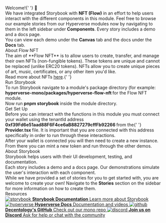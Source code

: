 
<Meta title="Start Here/Introduction" />

<style>{`
  .heading {
    --dark: '#000000';
    font-weight: 900;
    font-size: 32px;
    letter-spacing: 1px;
    line-height: 24px;
    margin-bottom: 20px;
    margin-top: 40px;
    font-family: 'Nunito Sans', 'Helvetica Neue', Helvetica, Arial, sans-serif;
}
  .subheading {
    --mediumdark: '#999999';
    font-weight: 900;
    font-size: 16px;
    color: #999;
    letter-spacing: 4px;
    line-height: 24px;
    text-transform: uppercase;
    margin-bottom: 12px;
    margin-top: 40px;
    font-family: 'Nunito Sans', 'Helvetica Neue', Helvetica, Arial, sans-serif;
  }

  .body {
    color: '#999';
    font-weight: 200;
    font-size: 16px;
    letter-spacing: 0px;
    line-height: 21px;
    margin-bottom: 12px;
    margin-top: 8px;
    font-family: 'Nunito Sans', 'Helvetica Neue', Helvetica, Arial, sans-serif;
  }

  .link-list {
    display: grid;
    grid-template-columns: 1fr;
    grid-template-rows: 1fr 1fr;
    row-gap: 10px;
    font-family: 'Nunito Sans', 'Helvetica Neue', Helvetica, Arial, sans-serif;
  
  }

  @media (min-width: 620px) {
    .link-list {
      row-gap: 20px;
      column-gap: 20px;
      grid-template-columns: 1fr 1fr;
      font-family: 'Nunito Sans', 'Helvetica Neue', Helvetica, Arial, sans-serif;
      
    }
  }

  @media all and (-ms-high-contrast:none) {
  .link-list {
      display: -ms-grid;
      -ms-grid-columns: 1fr 1fr;
      -ms-grid-rows: 1fr 1fr;
      font-family: 'Nunito Sans', 'Helvetica Neue', Helvetica, Arial, sans-serif;
    }
  }

  .link-item {
    display: block;
    padding: 20px 30px 20px 15px;
    border: 1px solid #00000010;
    border-radius: 5px;
    transition: background 150ms ease-out, border 150ms ease-out, transform 150ms ease-out;
    color: #ffffff;
    display: flex;
    align-items: flex-start;
    background: #19495e;
    font-family: 'Nunito Sans', 'Helvetica Neue', Helvetica, Arial, sans-serif;
    text-decoration: none;
  }

  .link-item:hover {
    transform: translate3d(0, -3px, 0);
    box-shadow: rgba(0, 0, 0, 0.08) 0 3px 10px 0;
    background: #246685;
    font-family: 'Nunito Sans', 'Helvetica Neue', Helvetica, Arial, sans-serif;
  }

  .link-item:active {
    border-color: #1EA7FD;
    transform: translate3d(0, 0, 0);
    font-family: 'Nunito Sans', 'Helvetica Neue', Helvetica, Arial, sans-serif;

  }

  .link-item strong {
    font-weight: 700;
    display: block;
    margin-bottom: 2px;
    font-family: 'Nunito Sans', 'Helvetica Neue', Helvetica, Arial, sans-serif;
  }
  
  .link-item img {
    height: 40px;
    width: 40px;
    margin-right: 15px;
    flex: none;
    font-family: 'Nunito Sans', 'Helvetica Neue', Helvetica, Arial, sans-serif;
  }

  .link-item span {
    font-size: 16px;
    line-height: 20px;
    font-family: 'Nunito Sans', 'Helvetica Neue', Helvetica, Arial, sans-serif;
  }

  .tip {
    display: inline-block;
    border-radius: 1em;
    font-size: 11px;
    line-height: 12px;
    font-weight: 700;
    background: #E7FDD8;
    color: #66BF3C;
    padding: 4px 12px;
    margin-right: 10px;
    vertical-align: top;
  }

  .tip-wrapper {
    font-size: 13px;
    line-height: 20px;
    margin-top: 40px;
    margin-bottom: 40px;
  }

  .tip-wrapper code {
    font-size: 12px;
    display: inline-block;
  }

  
`}</style>

<div className="heading">
	Welcome!{' '}
	<span role="img" aria-label="wave">
		👋
	</span>
</div>

<div className="body">
	We have integrated Storybook with <b>NFT (Flow)</b> in an effort to help users interact with the
	different components in this module. Feel free to browse our example stories from our Hyperverse
	modules now by navigating to them in the left sidebar under <b>Components</b>. Every story
	includes a demo and a docs page.
</div>

<div className="body">
	You can view each demo under the <b>Canvas</b> tab and the docs under the <b>Docs</b> tab.
</div>

<div className="subheading">About Flow NFT</div>

<div className="body">
	The aim of **Flow NFT** is to allow users to create, transfer, and manage their own NFTs
	(non-fungible tokens). These tokens are unique and cannot be replaced (unlike ERC20 tokens).
	NFTs allow you to create unique pieces of art, music, certificates, or any other item you'd
	like.
</div>

<div className="body">
	Read more about NFTs <a href="https://ethereum.org/en/nft/"> here</a>.{' '}
</div>

<div className="subheading">Run Storybook</div>

<div className="body">
	To run Storybook navigate to a module's package directory (for example:
	<b> hyperverse-mono/packages/hyperverse-flow-nft </b> for the Flow NFT module.
</div>

<div className="body">
	Now run <b> pnpm storybook </b> inside the module directory.
</div>

<div className="subheading">Get Set Up</div>

<div className="body">
	Before you can interact with the functions in this module you must connect your wallet using the
	tenantId address <b> 0xf39Fd6e51aad88F6F4ce6aB8827279cffFb92266 </b> from the{' '}
	<b> Provider.tsx </b> file. It is important that you are connected with this address
	specifically in order to run through these interactions.
</div>

<div className="body">
	After your wallet is connected you will then need to create a new instance. From there you can
	mint a new token and run through the other demos.
</div>

<div className="subheading">About Storybook</div>

<div className="body">
	Storybook helps users with their UI development, testing, and documentation.
</div>

<div className="body">
	Each story includes a demo and a docs page. Our demonstrations simulate the user's interaction
	with each component.
</div>

<div className="body">
	While we have provided a set of stories for you to get started with, you are welcome to create
	your own! Navigate to the <b>Stories</b> section on the sidebar for more information on how to
	create them.
</div>

<div className="subheading">Resources</div>

<div className="link-list">
	<a className="link-item" href="https://storybook.js.org/" target="_blank">
		<img src={Storybook} alt="storybook" />
		<span>
			<strong>Storybook Documentation</strong>
			Learn more about Storybook
		</span>
	</a>
	<a className="link-item" href="https://docs.hyperverse.dev/" target="_blank">
		<img src={Hyperverse} alt="hyperverse" />
		<span>
			<strong>Hyperverse Docs</strong>
			Documentation and videos
		</span>
	</a>
	<a className="link-item" href="https://github.com/decentology/hyperverse-mono" target="_blank">
		<img src={Github} alt="github" />
		<span>
			<strong>Decentology's GitHub</strong>
			Check out our mono repo
		</span>
	</a>
	<a className="link-item" href="https://discord.com/invite/uqecGxg" target="_blank">
		<img src={Discord} alt="discord" />
		<span>
			<strong>Join us on Discord</strong>
			Ask for help or chat with the community
		</span>
	</a>
</div>

